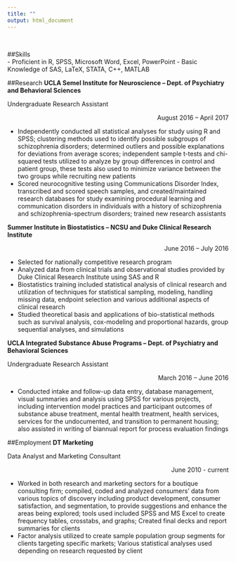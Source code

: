 ```yaml
---
title: ""
output: html_document
---
```

<br>

##Skills	
-	Proficient in R, SPSS, Microsoft Word, Excel, PowerPoint
-	Basic Knowledge of SAS, LaTeX, STATA, C++, MATLAB


##Research
__UCLA Semel Institute for Neuroscience – Dept. of Psychiatry and Behavioral Sciences__

Undergraduate Research Assistant <p style='text-align: right;'>August 2016 – April 2017</p>

-	Independently conducted all statistical analyses for study using R and SPSS; clustering methods used to identify possible subgroups of schizophrenia disorders; determined outliers and possible explanations for deviations from average scores; independent sample t-tests and chi-squared tests utilized to analyze by group differences in control and patient group, these tests also used to minimize variance between the two groups while recruiting new patients
-	Scored neurocognitive testing using Communications Disorder Index, transcribed and scored speech samples, and created/maintained research databases for study examining procedural learning and communication disorders in individuals with a history of schizophrenia and schizophrenia-spectrum disorders; trained new research assistants


__Summer Institute in Biostatistics – NCSU and Duke Clinical Research Institute__  <p style='text-align: right;'>June 2016 – July 2016</p>


-	Selected for nationally competitive research program
-	Analyzed data from clinical trials and observational studies provided by Duke Clinical Research Institute using SAS and R
-	Biostatistics training included statistical analysis of clinical research and utilization of techniques for statistical sampling, modeling, handling missing data, endpoint selection and various additional aspects of clinical research
-	Studied theoretical basis and applications of bio-statistical methods such as survival analysis, cox-modeling and proportional hazards, group sequential analyses, and simulations


__UCLA Integrated Substance Abuse Programs – Dept. of Psychiatry and Behavioral Sciences__

Undergraduate Research Assistant <p style='text-align: right;'>March 2016 – June 2016</p>

-	Conducted intake and follow-up data entry, database management, visual summaries and analysis using SPSS for various projects, including intervention model practices and participant outcomes of substance abuse treatment, mental health treatment, health services, services for the undocumented, and transition to permanent housing; also assisted in writing of biannual report for process evaluation findings

##Employment
__DT Marketing__

Data Analyst and Marketing Consultant <p style='text-align: right;'>June 2010 - current</p> 

-	Worked in both research and marketing sectors for a boutique consulting firm; compiled, coded and analyzed consumers’ data from various topics of discovery including product development, consumer satisfaction, and segmentation, to provide suggestions and enhance the areas being explored; tools used included SPSS and MS Excel to create frequency tables, crosstabs, and graphs; Created final decks and report summaries for clients
-	Factor analysis utilized to create sample population group segments for clients targeting specific markets; Various statistical analyses used depending on research requested by client
